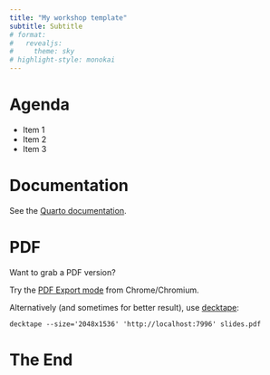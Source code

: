 ```yaml
---
title: "My workshop template"
subtitle: Subtitle
# format:
#   revealjs:
#     theme: sky
# highlight-style: monokai
---
```


# Agenda

- Item 1
- Item 2
- Item 3

# Documentation

See the [Quarto documentation](https://quarto.org/docs/presentations/revealjs/).

# PDF

Want to grab a PDF version?

Try the [PDF Export mode](https://quarto.org/docs/presentations/revealjs/presenting.html#print-to-pdf) from Chrome/Chromium.

Alternatively (and sometimes for better result), use [decktape](https://github.com/astefanutti/decktape):

```shell
decktape --size='2048x1536' 'http://localhost:7996' slides.pdf
```

# The End
